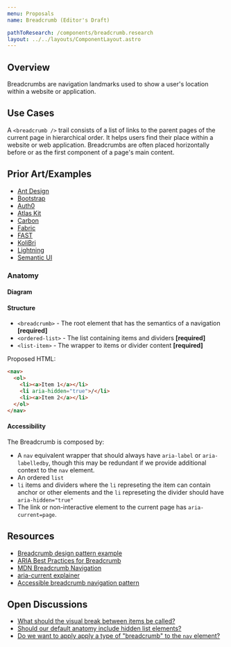 ```yaml
---
menu: Proposals
name: Breadcrumb (Editor's Draft)

pathToResearch: /components/breadcrumb.research
layout: ../../layouts/ComponentLayout.astro
---
```



## Overview

Breadcrumbs are navigation landmarks used to show a user's location within a website or application.

## Use Cases

A `<breadcrumb />` trail consists of a list of links to the parent pages of the current page in hierarchical order. It helps users find their place within a website or web application. Breadcrumbs are often placed horizontally before or as the first component of a page's main content.

## Prior Art/Examples

- [Ant Design](https://ant.design/components/breadcrumb/)
- [Bootstrap](https://getbootstrap.com/docs/4.3/components/breadcrumb/)
- [Auth0](https://styleguide.auth0.com/components/breadcrumb)
- [Atlas Kit](https://atlassian.design/components/breadcrumbs/examples)
- [Carbon](https://www.carbondesignsystem.com/components/breadcrumb/code/)
- [Fabric](https://developer.microsoft.com/en-us/fluentui#/controls/web/breadcrumb)
- [FAST](https://explore.fast.design/components/fast-breadcrumb)
- [KoliBri](https://public-ui.github.io/docs/components/breadcrumb)
- [Lightning](https://www.lightningdesignsystem.com/components/breadcrumbs/)
- [Semantic UI](https://semantic-ui.com/collections/breadcrumb.html)

### Anatomy

#### Diagram

<BreadcrumbAnatomy />

#### Structure

- `<breadcrumb>` - The root element that has the semantics of a navigation **[required]**
- `<ordered-list>` - The list containing items and dividers **[required]**
- `<list-item>` - The wrapper to items or divider content **[required]**

Proposed HTML:

```html
<nav>
  <ol>
    <li><a>Item 1</a></li>
    <li aria-hidden="true">/</li>
    <li><a>Item 2</a></li>
  </ol>
</nav>
```

#### Accessibility

The Breadcrumb is composed by:

- A `nav` equivalent wrapper that should always have `aria-label` or `aria-labelledby`, though this may be redundant if we provide additional context to the `nav` element.
- An ordered `list`
- `li` items and dividers where the `li` represeting the item can contain anchor or other elements and the `li` represeting the divider should have `aria-hidden="true"`
- The link or non-interactive element to the current page has `aria-current=page`.

## Resources

- [Breadcrumb design pattern example](https://www.w3.org/TR/wai-aria-practices/examples/breadcrumb/index.html)
- [ARIA Best Practices for Breadcrumb](https://www.w3.org/TR/wai-aria-practices/#breadcrumb)
- [MDN Breadcrumb Navigation](https://developer.mozilla.org/en-US/docs/Web/CSS/Layout_cookbook/Breadcrumb_Navigation)
- [aria-current explainer](https://tink.uk/using-the-aria-current-attribute/)
- [Accessible breadcrumb navigation pattern](https://scottaohara.github.io/a11y_breadcrumbs/)

## Open Discussions

- [What should the visual break between items be called?](https://github.com/openui/open-ui/issues/200)
- [Should our default anatomy include hidden list elements?](https://github.com/openui/open-ui/issues/201)
- [Do we want to apply apply a type of "breadcrumb" to the `nav` element?](https://github.com/openui/open-ui/pull/165#discussion_r819187985)
